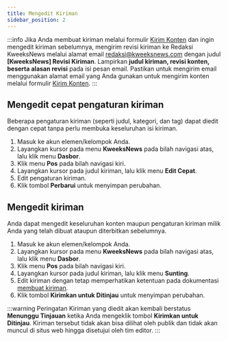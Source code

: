 ```yaml
---
title: Mengedit Kiriman
sidebar_position: 2
---
```


:::info
Jika Anda membuat kiriman melalui formulir [Kirim Konten](https://www.kweeksnews.com/submit-content) dan ingin mengedit kiriman sebelumnya, mengirim revisi kiriman ke Redaksi KweeksNews melalui alamat email <redaksi@kweeksnews.com> dengan judul **[KweeksNews] Revisi Kiriman**. Lampirkan **judul kiriman, revisi konten, beserta alasan revisi** pada isi pesan email. Pastikan untuk mengirim email menggunakan alamat email yang Anda gunakan untuk mengirim konten melalui formulir [Kirim Konten](https://www.kweeksnews.com/submit-content).
:::

## Mengedit cepat pengaturan kiriman

Beberapa pengaturan kiriman (seperti judul, kategori, dan tag) dapat diedit dengan cepat tanpa perlu membuka keseluruhan isi kiriman.

1. Masuk ke akun elemen/kelompok Anda.
2. Layangkan kursor pada menu **KweeksNews** pada bilah navigasi atas, lalu klik menu **Dasbor**.
3. Klik menu **Pos** pada bilah navigasi kiri.
4. Layangkan kursor pada judul kiriman, lalu klik menu **Edit Cepat**.
5. Edit pengaturan kiriman.
6. Klik tombol **Perbarui** untuk menyimpan perubahan.

## Mengedit kiriman

Anda dapat mengedit keseluruhan konten maupun pengaturan kiriman milik Anda yang telah dibuat ataupun diterbitkan sebelumnya.

1. Masuk ke akun elemen/kelompok Anda.
2. Layangkan kursor pada menu **KweeksNews** pada bilah navigasi atas, lalu klik menu **Dasbor**.
3. Klik menu **Pos** pada bilah navigasi kiri.
4. Layangkan kursor pada judul kiriman, lalu klik menu **Sunting**.
5. Edit kiriman dengan tetap memperhatikan ketentuan pada dokumentasi [membuat kiriman](create-post).
6. Klik tombol **Kirimkan untuk Ditinjau** untuk menyimpan perubahan.

:::warning Peringatan
Kiriman yang diedit akan kembali berstatus **Menunggu Tinjauan** ketika Anda mengeklik tombol **Kirimkan untuk Ditinjau**. Kiriman tersebut tidak akan bisa dilihat oleh publik dan tidak akan muncul di situs web hingga disetujui oleh tim editor.
:::
